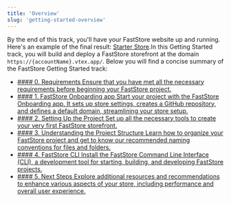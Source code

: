 ```yaml
---
title: 'Overview'
slug: 'getting-started-overview'
---
```


By the end of this track, you'll have your FastStore website up and running. Here's an example of the final result: [Starter Store](https://starter.vtex.app).In this Getting Started track, you will build and deploy a FastStore storefront at the domain `https://{accountName}.vtex.app/`. Below you will find a concise summary of the FastStore Getting Started track:

<ul class="nx-card-list">
  <li class="nx-card">
    <a href="/docs/guides/faststore-requirements">
      #### 0. Requirements
      Ensure that you have met all the necessary requirements before beginning your FastStore project.
    </a>
  </li>
  <li class="nx-card">
    <a href="/docs/guides/faststore/1-faststore-onboarding/overview">
      #### 1. FastStore Onboarding app
      Start your project with the FastStore Onboarding app. It sets up store settings, creates a GitHub repository, and defines a default domain, streamlining your store setup.
    </a>
  </li>

  <li class="nx-card">
    <a href="/docs/guides/faststore/2-setting-up-the-project">
      #### 2. Setting Up the Project
      Set up all the necessary tools to create your very first FastStore storefront.
    </a>
  </li>

  <li class="nx-card">
    <a href="/docs/guides/faststore/3-project-structure">
      #### 3. Understanding the Project Structure
      Learn how to organize your FastStore project and get to know our recommended naming conventions for files and folders.
    </a>
  </li>

  <li class="nx-card">
    <a href="/docs/guides/faststore/4-faststore-cli">
      #### 4. FastStore CLI
      Install the FastStore Command Line Interface (CLI), a development tool for starting, building, and developing FastStore projects.
    </a>
  </li>

  <li class="nx-card">
    <a href="/docs/guides/faststore/5-next-steps">
      #### 5. Next Steps
      Explore additional resources and recommendations to enhance various aspects of your store, including performance and overall user experience.
    </a>
  </li>
</ul>

